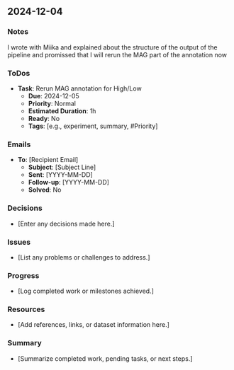 ## 2024-12-04

### Notes
I wrote with Miika and explained about the structure of the output of the pipeline and promissed that I will rerun the MAG part of the annotation now

### ToDos
- **Task**: Rerun MAG annotation for High/Low
  - **Due**: 2024-12-05
  - **Priority**: Normal
  - **Estimated Duration**: 1h
  - **Ready**: No
  - **Tags**: [e.g., experiment, summary, #Priority]

### Emails
- **To**: [Recipient Email]
  - **Subject**: [Subject Line]
  - **Sent**: [YYYY-MM-DD]
  - **Follow-up**: [YYYY-MM-DD]
  - **Solved**: No

### Decisions
- [Enter any decisions made here.]

### Issues
- [List any problems or challenges to address.]

### Progress
- [Log completed work or milestones achieved.]

### Resources
- [Add references, links, or dataset information here.]

### Summary
- [Summarize completed work, pending tasks, or next steps.]

